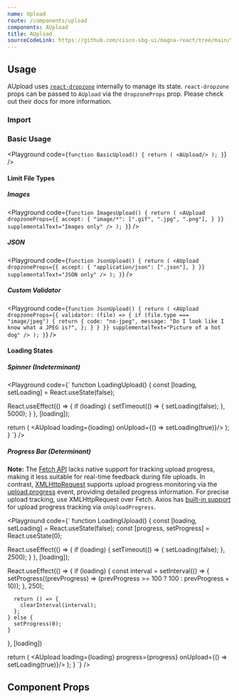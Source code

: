 ```yaml
---
name: Upload
route: /components/upload
components: AUpload
title: AUpload
sourceCodeLink: https://github.com/cisco-sbg-ui/magna-react/tree/main/framework/components/AUpload
---
```


## Usage

AUpload uses [`react-dropzone`](`https://react-dropzone.js.org/`) internally to manage its state. `react-dropzone` props can be passed to `AUpload` via the `dropzoneProps` prop. Please check out their docs for more information.

### Import

<ComponentImport components="AUpload" />

### Basic Usage

<Playground
  code={`
function BasicUpload() {
  return (
    <AUpload/>
  );
}
  `}
/>

#### Limit File Types

##### Images

<Playground
  code={`
function ImagesUpload() {
  return (
    <AUpload
      dropzoneProps={{
        accept: {
          "image/*": [".gif", ".jpg", ".png"],
        }
      }}
      supplementalText="Images only"
    />
  );
}
  `}
/>

##### JSON

<Playground
  code={`
function JsonUpload() {
  return (
    <AUpload
      dropzoneProps={{
        accept: {
          "application/json": [".json"],
        }
      }}
      supplementalText="JSON only"
    />
  );
}
  `}
/>

##### Custom Validator

<Playground
  code={`
function JsonUpload() {
  return (
    <AUpload
      dropzoneProps={{
        validator: (file) => {
          if (file.type === "image/jpeg") {
            return {
              code: "no-jpeg",
              message: "Do I look like I know what a JPEG is?",
            };
          }
        }
      }}
      supplementalText="Picture of a hot dog"
    />
  );
}
  `}
/>

#### Loading States

##### Spinner (Indeterminant)

<Playground
  code={`
function LoadingUpload() {
  const [loading, setLoading] = React.useState(false);

  React.useEffect(() => {
    if (loading) {
      setTimeout(() => {
        setLoading(false);
      }, 5000);
    }
  }, [loading]);

  return (
    <AUpload loading={loading} onUpload={() => setLoading(true)}/>
  );
}
  `}
/>

##### Progress Bar (Determinant)

**Note:** The [Fetch API](https://developer.mozilla.org/en-US/docs/Web/API/Fetch_API) lacks native support for tracking upload progress, making it less suitable for real-time feedback during file uploads. In contrast, [XMLHttpRequest](https://developer.mozilla.org/en-US/docs/Web/API/XMLHttpRequest) supports upload progress monitoring via the [upload.progress](https://developer.mozilla.org/en-US/docs/Web/API/XMLHttpRequest/upload) event, providing detailed progress information. For precise upload tracking, use XMLHttpRequest over Fetch. Axios has [built-in support](https://axios-http.com/docs/req_config#:~:text=//%20default%0A%0A%20%20//%20%60-,onUploadProgress,-%60%20allows%20handling%20of) for upload progress tracking via `onUploadProgress`.

<Playground
  code={`
function LoadingUpload() {
  const [loading, setLoading] = React.useState(false);
  const [progress, setProgress] = React.useState(0);

  React.useEffect(() => {
    if (loading) {
      setTimeout(() => {
        setLoading(false);
      }, 2500);
    }
  }, [loading]);

  React.useEffect(() => {
    if (loading) {
      const interval = setInterval(() => {
        setProgress((prevProgress) => (prevProgress >= 100 ? 100 : prevProgress + 10));
      }, 250);

      return () => {
        clearInterval(interval);
      };
    } else {
      setProgress(0);
    }
  }, [loading])

  return (
    <AUpload loading={loading} progress={progress} onUpload={() => setLoading(true)}/>
  );
}
  `}
/>

## Component Props

<Props of="AUpload" />
